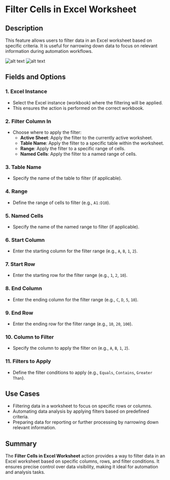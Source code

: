 # Filter Cells in Excel Worksheet  

## Description  

This feature allows users to filter data in an Excel worksheet based on specific criteria. It is useful for narrowing down data to focus on relevant information during automation workflows.  

![alt text](../assets/excel/filter-cells-in-excel-worksheet1.png)
![alt text](../assets/excel/filter-cells-in-excel-worksheet2.png)

## Fields and Options  

### 1. **Excel Instance**   

- Select the Excel instance (workbook) where the filtering will be applied.  
- This ensures the action is performed on the correct workbook.  

### 2. **Filter Column In**   

- Choose where to apply the filter:  
  - **Active Sheet**: Apply the filter to the currently active worksheet.  
  - **Table Name**: Apply the filter to a specific table within the worksheet.  
  - **Range**: Apply the filter to a specific range of cells.  
  - **Named Cells**: Apply the filter to a named range of cells.  

### 3. **Table Name**   

- Specify the name of the table to filter (if applicable).  

### 4. **Range**   

- Define the range of cells to filter (e.g., `A1:D10`).  

### 5. **Named Cells**   

- Specify the name of the named range to filter (if applicable).  

### 6. **Start Column**   

- Enter the starting column for the filter range (e.g., `A`, `B`, `1`, `2`).  

### 7. **Start Row**   

- Enter the starting row for the filter range (e.g., `1`, `2`, `10`).  

### 8. **End Column**   

- Enter the ending column for the filter range (e.g., `C`, `D`, `5`, `10`).  

### 9. **End Row**   

- Enter the ending row for the filter range (e.g., `10`, `20`, `100`).  

### 10. **Column to Filter**   

- Specify the column to apply the filter on (e.g., `A`, `B`, `1`, `2`).  

### 11. **Filters to Apply** 

- Define the filter conditions to apply (e.g., `Equals`, `Contains`, `Greater Than`).  

## Use Cases  

- Filtering data in a worksheet to focus on specific rows or columns.  
- Automating data analysis by applying filters based on predefined criteria.  
- Preparing data for reporting or further processing by narrowing down relevant information.  

## Summary  

The **Filter Cells in Excel Worksheet** action provides a way to filter data in an Excel worksheet based on specific columns, rows, and filter conditions. It ensures precise control over data visibility, making it ideal for automation and analysis tasks.  